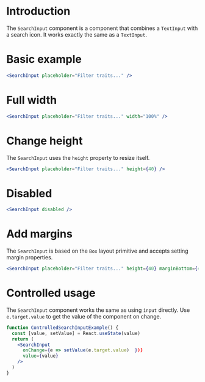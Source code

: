 # Introduction

The `SearchInput` component is a component that combines a `TextInput` with a search icon.
It works exactly the same as a `TextInput`.

# Basic example

```jsx
<SearchInput placeholder="Filter traits..." />
```

# Full width

```jsx
<SearchInput placeholder="Filter traits..." width="100%" />
```

# Change height

The `SearchInput` uses the `height` property to resize itself.

```jsx
<SearchInput placeholder="Filter traits..." height={40} />
```

# Disabled

```jsx
<SearchInput disabled />
```

# Add margins

The `SearchInput` is based on the `Box` layout primitive
and accepts setting margin properties.

```jsx
<SearchInput placeholder="Filter traits..." height={40} marginBottom={40} />
```

# Controlled usage

The `SearchInput` component works the same as using `input` directly.
Use `e.target.value` to get the value of the component on change.

```jsx
function ControlledSearchInputExample() {
  const [value, setValue] = React.useState(value)
  return (
    <SearchInput
      onChange={e => setValue(e.target.value)  })}
      value={value}
    />
  )
}
```
